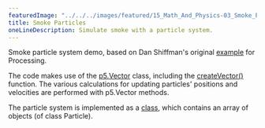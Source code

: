 ```yaml
---
featuredImage: "../../../images/featured/15_Math_And_Physics-03_Smoke_Particle_System-thumbnail.png"
title: Smoke Particles
oneLineDescription: Simulate smoke with a particle system.
---
```



Smoke particle system demo, based on
Dan Shiffman's original
<a href="https://natureofcode.com/book/chapter-4-particle-systems/">example</a>
for Processing.

The code makes use of the
<a href="https://p5js.org/reference/#/p5.Vector">p5.Vector</a>
class, including the
<a href="https://p5js.org/reference/#/p5/createVector">createVector()</a>
function. The various calculations for updating particles'
positions and velocities are performed with p5.Vector methods.

The particle system is implemented as a
<a href="https://p5js.org/reference/#/p5/class">class</a>, which contains an array of
objects (of class Particle).